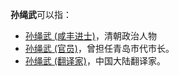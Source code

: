 '''孙绳武'''可以指：
* [[孙绳武_(咸丰进士)|孙绳武 (咸丰进士)]]，清朝政治人物
* [[孙绳武_(官员)|孙绳武 (官员)]]，曾担任青岛市代市长。
* [[孙绳武_(翻译家)|孙绳武 (翻译家)]]，中国大陆翻译家。

{{disambig|Cat=三字孙姓人名消歧义|sheng}}